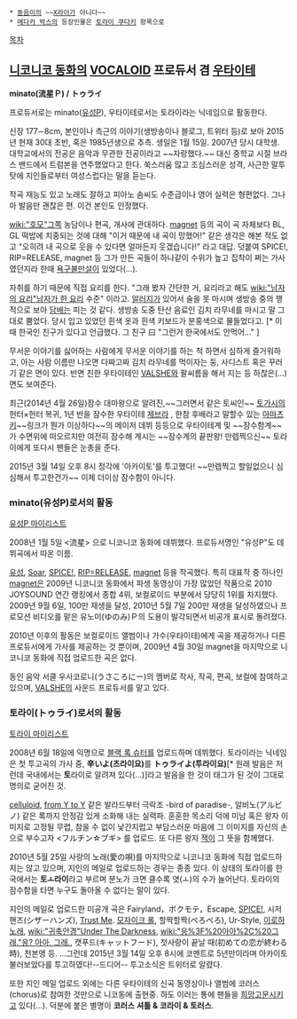  * [[동음이의]] ~~[[또라이|X라이]]가 아니다~~
 * [[메다카 박스]]의 등장인물은 [[토라이 쿠다키]] 항목으로

[[목차]]
== [[니코니코 동화]]의 [[VOCALOID]] 프로듀서 겸 [[우타이테]] ==
'''minato(流星Ｐ) / トゥライ'''

프로듀서로는 minato([[유성P]]), 우타이테로서는 토라이라는 닉네임으로 활동한다.

신장 177∼8cm, 본인이나 측근의 이야기(생방송이나 블로그, 트위터 등)로 보아 2015년 현재 30대 초반, 혹은 1985년생으로 추측. 생일은 1월 15일.
2007년 당시 대학생. 대학교에서의 전공은 음악과 무관한 전공이라고 ~~자랑했다.~~
대신 중학교 시절 브라스 밴드에서 트럼본을 연주했었다고 한다.
쑥스러움 많고 조심스러운 성격, 사근한 말투 탓에 지인들로부터 여성스럽다는 말을 듣는다.

작곡 재능도 있고 노래도 잘하고 피아노 솜씨도 수준급이나 영어 실력은 형편없다. 그나마 발음만 괜찮은 편. 이건 본인도 인정했다.

[[wiki:"호모"그쪽]] 농담이나 편곡, 개사에 관대하다. [[magnet]] 등의 곡이 곡 자체보다 BL, GL 떡밥에 치중되는 것에 대해 "이거 때문에 내 곡이 망했어!" 같은 생각은 해본 적도 없고 "오히려 내 곡으로 웃을 수 있다면 얼마든지 웃겠습니다!" 라고 대답.
덧붙여 SPICE!, RIP=RELEASE, magnet 등 그가 만든 곡들이 하나같이 수위가 높고 집착이 쩌는 가사였던지라 한때 [[욕구불만]]설이 있었다(…).

자취를 하기 때문에 직접 요리를 한다. "그래 봤자 간단한 거, 요리라고 해도 [[wiki:"남자의 요리"남자가 한 요리]] 수준" 이라고.
[[알러지]]가 있어서 술을 못 마시며 생방송 중의 행적으로 보아 [[담배]]는 피는 것 같다.
생방송 도중 탄산 음료인 김치 라무네를 마시고 말 그대로 뿜었다. 당시 입고 있었던 흰색 옷과 흰색 키보드가 분홍색으로 물들었다고. [* 이때 한국인 친구가 있다고 언급했다. 그 친구 曰 "그런거 한국에서도 안먹어..." ]

무서운 이야기를 싫어하는 사람에게 무서운 이야기를 하는 척 하면서 심하게 즐거워하고, 아는 사람 이름만 나오면 다짜고짜 김치 라무네를 먹이자는 둥, 사디스트 혹은 꾸러기 같은 면이 있다. 반면 친한 우타이테인 [[VALSHE]]와 팔씨름을 해서 지는 등 하찮은(…) 면도 보여준다.

최근(2014년 4월 26일)잠수 대마왕으로 알려진,~~그러면서 같은 토씨인~~ [[토가시]]의 헌터×헌터 복귀, 1년 반을 잠수한 우타이테 [[제브라]] , 한참 후배라고 말할수 있는 [[아마츠키]]~~링크가 뭔가 이상하다~~의 메이저 데뷔 등등으로 우타이테계 및 ~~잠수함계~~가 수면위에 떠오르지만 여전히 잠수해 계시는 ~~잠수계의 끝판왕! 만렙찍으신~~ 토라이에게 또다시 팬들은 눈총을 준다.

2015년 3월 14일 오후 8시 정각에 '아카이토'를 투고했다! ~~만렙찍고 할일없으니 심심해서 투고한건가~~ 이제 더이상 잠수함이 아니다.
=== minato(유성P)로서의 활동 ===
[http://www.nicovideo.jp/mylist/4348647 유성P 마이리스트]

2008년 1월 5일 <流星> 으로 니코니코 동화에 데뷔했다. 프로듀서명인 "유성P"도 데뷔곡에서 따온 이름.

[[유성]], [[Soar]], [[SPICE!]], [[RIP=RELEASE]], [[magnet]] 등을 작곡했다.
특히 대표작 중 하나인 [[magnet]]은 2009년 니코니코 동화에서 파생 동영상이 가장 많았던 작품으로 2010 JOYSOUND 연간 랭킹에서 종합 4위, 보컬로이드 부분에서 당당히 1위를 차지했다. 2009년 9월 6일, 100만 재생을 달성, 2010년 5월 7일 200만 재생을 달성하였으나 프로모션 비디오를 맡은 유노미(ゆのみ)Ｐ의 도용이 발각되면서 비공개 표시로 돌려졌다.

2010년 이후의 활동은 보컬로이드 앨범이나 가수(우타이테)에게 곡을 제공하거나 다른 프로듀서에게 가사를 제공하는 것 뿐이며, 2009년 4월 30일 magnet을 마지막으로 니코니코 동화에 직접 업로드한 곡은 없다.

동인 음악 서클 우사코로니(うさころにー)의 멤버로 작사, 작곡, 편곡, 보컬에 참여하고 있으며, [[VALSHE]]의 사운드 프로듀서를 맡고 있다.

=== 토라이(トゥライ)로서의 활동 ===
[http://www.nicovideo.jp/mylist/17091190 토라이 마이리스트]

2008년 6월 18일에 익명으로 [[블랙 록 슈터]]를 업로드하며 데뷔했다.
토라이라는 닉네임은 첫 투고곡의 가사 중, '''辛いよ(츠라이요)'''를 '''トゥライよ(투라이요)'''[* 원래 발음은 저런데 국내에서는 '''토'''라이로 알려져 있다(...)]라고 발음을 한 것이 태그가 된 것이 그대로 명의로 굳어진 것.

[[celluloid]], [[from Y to Y]] 같은 발라드부터 극락조 -bird of paradise-, 알비노(アルビノ) 같은 록까지 안정감 있게 소화해 내는 실력파.
훈훈한 목소리 덕에 미남 혹은 왕자 이미지로 고정될 무렵, 참을 수 없이 낯간지럽고 부담스러운 마음에 그 이미지를 자신의 손으로 부수고자 <フルチン☆ブギ> 를 업로드. 또 다른 왕자 [[잭]]이 그 뜻을 함께했다.

2010년 5월 25일 사랑의 노래(愛の唄)를 마지막으로 니코니코 동화에 직접 업로드하지는 않고 있으며, 지인의 메일로 업로드하는 경우는 종종 있다. 이 상태의 토라이를 한국에서는 '''토ㅗ라이'''라고 부르며 분노가 크면 클수록 엿(ㅗ)의 수가 늘어난다.
토라이의 잠수함을 타면 누구도 돌아올 수 없다는 말이 있다.

지인의 메일로 업로드한 미공개 곡은 Fairyland，ボクモテ，Escape, [[SPICE!]], 시저핸즈(シザーハンズ), [[Trust Me]]. [[모자이크 롤]], 할짝할짝(ぺろぺろ), Ur-Style, [[이로하 노래]], [[wiki:"귀축안경"Under The Darkness]], [[wiki:"응%3F%20아아%2C%20그래."응? 아아, 그래.]], 캣푸드(キャットフード), 첫사랑이 끝날 때(初めての恋が終わる時), 천본앵 등.
...그런데 2015년 3월 14일 오후 8시에 코멘트로 5년만이라며 아카이토 불러보았다를 투고하였다!--드디어-- 투고소식은 트위터로 알렸다.

또한 지인 메일 업로드 외에는 다른 우타이테의 신곡 동영상이나 앨범에 코러스(chorus)로 참여한 것만으로 니코동에 출현중. 하도 이러는 통에 팬들을 [[희망고문]]시키고 있다(...). 덕분에 붙은 별명이 '''코러스 셔틀 & 코라이 & 토러스'''.
